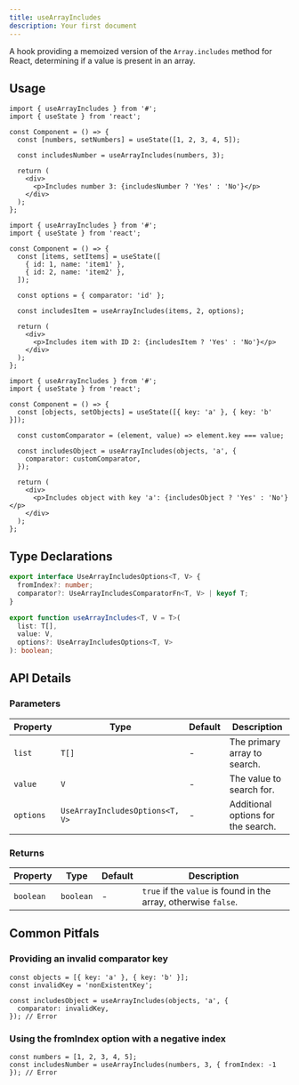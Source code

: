 ```yaml
---
title: useArrayIncludes
description: Your first document
---
```


A hook providing a memoized version of the `Array.includes` method for React, determining if a value is present in an array.

## Usage

```tsx
import { useArrayIncludes } from '#';
import { useState } from 'react';

const Component = () => {
  const [numbers, setNumbers] = useState([1, 2, 3, 4, 5]);

  const includesNumber = useArrayIncludes(numbers, 3);

  return (
    <div>
      <p>Includes number 3: {includesNumber ? 'Yes' : 'No'}</p>
    </div>
  );
};
```

```tsx
import { useArrayIncludes } from '#';
import { useState } from 'react';

const Component = () => {
  const [items, setItems] = useState([
    { id: 1, name: 'item1' },
    { id: 2, name: 'item2' },
  ]);

  const options = { comparator: 'id' };

  const includesItem = useArrayIncludes(items, 2, options);

  return (
    <div>
      <p>Includes item with ID 2: {includesItem ? 'Yes' : 'No'}</p>
    </div>
  );
};
```

```tsx
import { useArrayIncludes } from '#';
import { useState } from 'react';

const Component = () => {
  const [objects, setObjects] = useState([{ key: 'a' }, { key: 'b' }]);

  const customComparator = (element, value) => element.key === value;

  const includesObject = useArrayIncludes(objects, 'a', {
    comparator: customComparator,
  });

  return (
    <div>
      <p>Includes object with key 'a': {includesObject ? 'Yes' : 'No'}</p>
    </div>
  );
};
```

## Type Declarations

```typescript
export interface UseArrayIncludesOptions<T, V> {
  fromIndex?: number;
  comparator?: UseArrayIncludesComparatorFn<T, V> | keyof T;
}

export function useArrayIncludes<T, V = T>(
  list: T[],
  value: V,
  options?: UseArrayIncludesOptions<T, V>
): boolean;
```

## API Details

### Parameters

| Property  | Type                            | Default | Description                        |
| --------- | ------------------------------- | ------- | ---------------------------------- |
| `list`    | `T[]`                           | -       | The primary array to search.       |
| `value`   | `V`                             | -       | The value to search for.           |
| `options` | `UseArrayIncludesOptions<T, V>` | -       | Additional options for the search. |

### Returns

| Property  | Type      | Default | Description                                                     |
| --------- | --------- | ------- | --------------------------------------------------------------- |
| `boolean` | `boolean` | -       | `true` if the `value` is found in the array, otherwise `false`. |

## Common Pitfals

### Providing an invalid comparator key

```tsx
const objects = [{ key: 'a' }, { key: 'b' }];
const invalidKey = 'nonExistentKey';

const includesObject = useArrayIncludes(objects, 'a', {
  comparator: invalidKey,
}); // Error
```

### Using the fromIndex option with a negative index

```tsx
const numbers = [1, 2, 3, 4, 5];
const includesNumber = useArrayIncludes(numbers, 3, { fromIndex: -1 }); // Error
```
